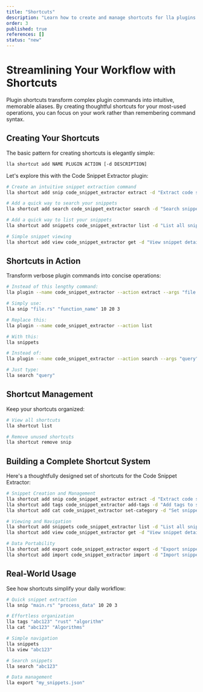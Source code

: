 ```yaml
---
title: "Shortcuts"
description: "Learn how to create and manage shortcuts for lla plugins to simplify common operations. Shortcuts allow you to create intuitive aliases for frequently used plugin actions, reducing typing and improving workflow efficiency."
order: 3
published: true
references: []
status: "new"
---
```


# Streamlining Your Workflow with Shortcuts

Plugin shortcuts transform complex plugin commands into intuitive, memorable aliases. By creating thoughtful shortcuts for your most-used operations, you can focus on your work rather than remembering command syntax.

## Creating Your Shortcuts

The basic pattern for creating shortcuts is elegantly simple:

```bash
lla shortcut add NAME PLUGIN ACTION [-d DESCRIPTION]
```

Let's explore this with the Code Snippet Extractor plugin:

```bash
# Create an intuitive snippet extraction command
lla shortcut add snip code_snippet_extractor extract -d "Extract code snippet"

# Add a quick way to search your snippets
lla shortcut add search code_snippet_extractor search -d "Search snippets"

# Add a quick way to list your snippets
lla shortcut add snippets code_snippet_extractor list -d "List all snippets"

# Simple snippet viewing
lla shortcut add view code_snippet_extractor get -d "View snippet details"
```

## Shortcuts in Action

Transform verbose plugin commands into concise operations:

```bash
# Instead of this lengthy command:
lla plugin --name code_snippet_extractor --action extract --args "file.rs" "function_name" 10 20 3

# Simply use:
lla snip "file.rs" "function_name" 10 20 3

# Replace this:
lla plugin --name code_snippet_extractor --action list

# With this:
lla snippets

# Instead of:
lla plugin --name code_snippet_extractor --action search --args "query"

# Just type:
lla search "query"
```

## Shortcut Management

Keep your shortcuts organized:

```bash
# View all shortcuts
lla shortcut list

# Remove unused shortcuts
lla shortcut remove snip
```

## Building a Complete Shortcut System

Here's a thoughtfully designed set of shortcuts for the Code Snippet Extractor:

```bash
# Snippet Creation and Management
lla shortcut add snip code_snippet_extractor extract -d "Extract code snippet"
lla shortcut add tags code_snippet_extractor add-tags -d "Add tags to snippet"
lla shortcut add cat code_snippet_extractor set-category -d "Set snippet category"

# Viewing and Navigation
lla shortcut add snippets code_snippet_extractor list -d "List all snippets"
lla shortcut add view code_snippet_extractor get -d "View snippet details"

# Data Portability
lla shortcut add export code_snippet_extractor export -d "Export snippets"
lla shortcut add import code_snippet_extractor import -d "Import snippets"
```

## Real-World Usage

See how shortcuts simplify your daily workflow:

```bash
# Quick snippet extraction
lla snip "main.rs" "process_data" 10 20 3

# Effortless organization
lla tags "abc123" "rust" "algorithm"
lla cat "abc123" "Algorithms"

# Simple navigation
lla snippets
lla view "abc123"

# Search snippets
lla search "abc123"

# Data management
lla export "my_snippets.json"
```
